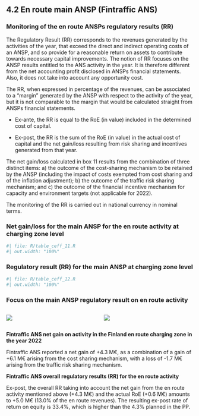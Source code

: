## 4.2 En route main ANSP (Fintraffic ANS) 
### Monitoring of the en route ANSPs regulatory results (RR)
The Regulatory Result (RR) corresponds to the revenues generated by the activities of the year, that exceed the direct and indirect operating costs of an ANSP, and so provide for a reasonable return on assets to contribute towards necessary capital improvements. The notion of RR focuses on the ANSP results entitled to the ANS activity in the year. It is therefore different from the net accounting profit disclosed in ANSPs financial statements. Also, it does not take into account any opportunity cost.
The RR, when expressed in percentage of the revenues, can be associated to a “margin” generated by the ANSP with respect to the activity of the year, but it is not comparable to the margin that would be calculated straight from ANSPs financial statements.
 - Ex-ante, the RR is equal to the RoE (in value) included in the determined cost of capital.
 - Ex-post, the RR is the sum of the RoE (in value) in the actual cost of capital and the net gain/loss resulting from risk sharing and incentives generated from that year.
The net gain/loss calculated in box 11 results from the combination of three distinct items: a) the outcome of the cost-sharing mechanism to be retained by the ANSP (including the impact of costs exempted from cost sharing and of the inflation adjustment); b) the outcome of the traffic risk sharing mechanism; and c) the outcome of the financial incentive mechanism for capacity and environment targets (not applicable for 2022). 
The monitoring of the RR is carried out in national currency in nominal terms.


### Net gain/loss for the main ANSP for the en route activity at charging zone level

```{r}
#| file: R/table_ceff_11.R
#| out.width: "100%"
```



### Regulatory result (RR) for the main ANSP at charging zone level

```{r}
#| file: R/table_ceff_12.R
#| out.width: "100%"
```



### Focus on the main ANSP regulatory result on en route activity

:::: {.columns}
  
::: {.column width="50%"}

![](images/2022/Finland/3_ATSP_1.png)

:::

::: {.column width="50%"}

![](images/2022/Finland/3_ATSP_2.png)

:::

::::
<p style = "margin-bottom: 0px;">**Fintraffic ANS net gain on activity in the Finland en route charging zone in the year 2022**</p>

Fintraffic ANS reported a net gain of +4.3 M€, as a combination of a gain of +6.1 M€ arising from the cost sharing mechanism, with a loss of -1.7 M€ arising from the traffic risk sharing mechanism.

<p style = "margin-bottom: 0px;">**Fintraffic ANS overall regulatory results (RR) for the en route activity**</p>

Ex-post, the overall RR taking into account the net gain from the en route activity mentioned above (+4.3 M€) and the actual RoE (+0.6 M€) amounts to +5.0 M€ (13.0% of the en route revenues). The resulting ex-post rate of return on equity is 33.4%, which is higher than the 4.3% planned in the PP.